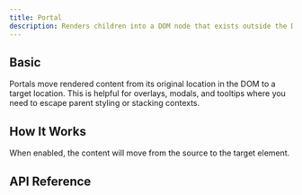 ```yaml
---
title: Portal
description: Renders children into a DOM node that exists outside the DOM hierarchy.
---
```





<Framework id="svelte">
	<Preview files={{ 'app.svelte': DefaultSvelteRaw }} client:visible>
		<DefaultSvelte client:visible />
	</Preview>
</Framework>
<Framework id="react">
	<Preview files={{ 'app.tsx': DefaultReactRaw }} client:visible>
		<DefaultReact client:visible />
	</Preview>
</Framework>

## Basic

Portals move rendered content from its original location in the DOM to a target location. This is helpful for overlays, modals, and tooltips where you need to escape parent styling or stacking contexts.

<Framework id="svelte">
	<Preview framework="svelte" files={{ 'app.svelte': BasicSvelteRaw }} client:visible>
		<BasicSvelte client:visible />
	</Preview>
</Framework>
<Framework id="react">
	<Preview framework="react" files={{ 'app.tsx': BasicReactRaw }} client:visible>
		<BasicReact client:visible />
	</Preview>
</Framework>

## How It Works

When enabled, the content will move from the source to the target element.

## API Reference

<ApiTable />
